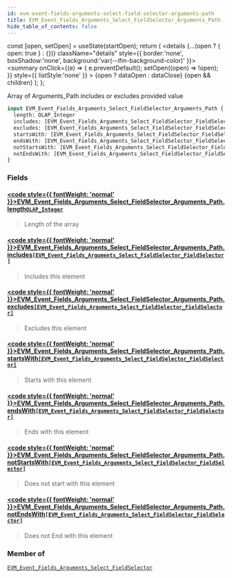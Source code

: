 ```yaml
---
id: evm-event-fields-arguments-select-field-selector-arguments-path
title: EVM_Event_Fields_Arguments_Select_FieldSelector_Arguments_Path
hide_table_of_contents: false
---
```







  const [open, setOpen] = useState(startOpen);
  return (
    <details {...(open ? { open: true } : {})} className="details" style={{ border:'none', boxShadow:'none', background:'var(--ifm-background-color)' }}>
      <summary
        onClick={(e) => {
          e.preventDefault();
          setOpen((open) => !open);
        }}
        style={{ listStyle:'none' }}
      >
      {open ? dataOpen : dataClose}
      </summary>
      {open && children}
    </details>
  );
};








Array of Arguments_Path includes or excludes provided value


```graphql
input EVM_Event_Fields_Arguments_Select_FieldSelector_Arguments_Path {
  length: OLAP_Integer
  includes: [EVM_Event_Fields_Arguments_Select_FieldSelector_FieldSelector]
  excludes: [EVM_Event_Fields_Arguments_Select_FieldSelector_FieldSelector]
  startsWith: [EVM_Event_Fields_Arguments_Select_FieldSelector_FieldSelector]
  endsWith: [EVM_Event_Fields_Arguments_Select_FieldSelector_FieldSelector]
  notStartsWith: [EVM_Event_Fields_Arguments_Select_FieldSelector_FieldSelector]
  notEndsWith: [EVM_Event_Fields_Arguments_Select_FieldSelector_FieldSelector]
}
```




### Fields

#### [<code style={{ fontWeight: 'normal' }}>EVM_Event_Fields_Arguments_Select_FieldSelector_Arguments_Path.<b>length</b></code>](#)<Bullet />[`OLAP_Integer`](/docs/graphql-reference/inputs/olap-integer) <Badge class="badge badge--secondary" text="input"/> 
> 
> 
> Length of the array
> 

#### [<code style={{ fontWeight: 'normal' }}>EVM_Event_Fields_Arguments_Select_FieldSelector_Arguments_Path.<b>includes</b></code>](#)<Bullet />[`[EVM_Event_Fields_Arguments_Select_FieldSelector_FieldSelector]`](/docs/graphql-reference/inputs/evm-event-fields-arguments-select-field-selector-field-selector) <Badge class="badge badge--secondary" text="list"/> <Badge class="badge badge--secondary" text="input"/> 
> 
> 
> Includes this element
> 

#### [<code style={{ fontWeight: 'normal' }}>EVM_Event_Fields_Arguments_Select_FieldSelector_Arguments_Path.<b>excludes</b></code>](#)<Bullet />[`[EVM_Event_Fields_Arguments_Select_FieldSelector_FieldSelector]`](/docs/graphql-reference/inputs/evm-event-fields-arguments-select-field-selector-field-selector) <Badge class="badge badge--secondary" text="list"/> <Badge class="badge badge--secondary" text="input"/> 
> 
> 
> Excludes this element
> 

#### [<code style={{ fontWeight: 'normal' }}>EVM_Event_Fields_Arguments_Select_FieldSelector_Arguments_Path.<b>startsWith</b></code>](#)<Bullet />[`[EVM_Event_Fields_Arguments_Select_FieldSelector_FieldSelector]`](/docs/graphql-reference/inputs/evm-event-fields-arguments-select-field-selector-field-selector) <Badge class="badge badge--secondary" text="list"/> <Badge class="badge badge--secondary" text="input"/> 
> 
> 
> Starts with this element
> 

#### [<code style={{ fontWeight: 'normal' }}>EVM_Event_Fields_Arguments_Select_FieldSelector_Arguments_Path.<b>endsWith</b></code>](#)<Bullet />[`[EVM_Event_Fields_Arguments_Select_FieldSelector_FieldSelector]`](/docs/graphql-reference/inputs/evm-event-fields-arguments-select-field-selector-field-selector) <Badge class="badge badge--secondary" text="list"/> <Badge class="badge badge--secondary" text="input"/> 
> 
> 
> Ends with this element
> 

#### [<code style={{ fontWeight: 'normal' }}>EVM_Event_Fields_Arguments_Select_FieldSelector_Arguments_Path.<b>notStartsWith</b></code>](#)<Bullet />[`[EVM_Event_Fields_Arguments_Select_FieldSelector_FieldSelector]`](/docs/graphql-reference/inputs/evm-event-fields-arguments-select-field-selector-field-selector) <Badge class="badge badge--secondary" text="list"/> <Badge class="badge badge--secondary" text="input"/> 
> 
> 
> Does not start with this element
> 

#### [<code style={{ fontWeight: 'normal' }}>EVM_Event_Fields_Arguments_Select_FieldSelector_Arguments_Path.<b>notEndsWith</b></code>](#)<Bullet />[`[EVM_Event_Fields_Arguments_Select_FieldSelector_FieldSelector]`](/docs/graphql-reference/inputs/evm-event-fields-arguments-select-field-selector-field-selector) <Badge class="badge badge--secondary" text="list"/> <Badge class="badge badge--secondary" text="input"/> 
> 
> 
> Does not End with this element
> 



### Member of

[`EVM_Event_Fields_Arguments_Select_FieldSelector`](/docs/graphql-reference/inputs/evm-event-fields-arguments-select-field-selector)  <Badge class="badge badge--secondary" text="input"/>

